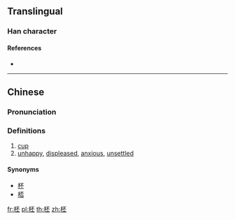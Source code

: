 ==Translingual==

===Han character===
{{Han char|rn=75|rad=木|as=05|sn=9|four=41919|canj=DMFM|ids=⿰木丕}}

====References====
* {{Han ref|kx=0521.110|dkj=14669|hdz=21180.010|uh=67F8|ud=26616|bh=CF42|bd=53058}}

----

==Chinese==
{{zh-forms}}

===Pronunciation===
{{zh-pron
|m=pēi
|c=pui1
|mc=
|oc=
|ma=
|cat=n,a
}}

===Definitions===
# [[cup]]
# [[unhappy]], [[displeased]], [[anxious]], [[unsettled]]

====Synonyms====
* [[杯]]
* [[桮]]

[[fr:柸]]
[[pl:柸]]
[[th:柸]]
[[zh:柸]]